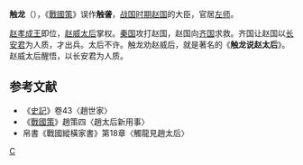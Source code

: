 '''触龙'''（{{bd|？||？||catIdx=C触}}），《[[戰國策|戰國策]]》误作'''触詟'''，[[战国时期|战国时期]][[赵国|赵国]]的大臣，官居[[左师|左师]]。

[[赵孝成王|赵孝成王]]即位，[[赵威后|赵威太后]]掌权。[[秦国|秦国]]攻打赵国，赵国向[[齐国|齐国]]求救。齐国让赵国以[[長安君_(趙國)|长安君]]为人质，才出兵。太后不许。触龙劝赵威后，就是著名的《'''触龙说赵太后'''》。赵威太后醒悟，以长安君为人质。

==参考文献==
*《[[史記|史記]]》卷43〈趙世家〉
*《[[戰國策|戰國策]]》趙策四〈趙太后新用事〉
*帛書《戰國縱橫家書》第18章〈觸龍見趙太后〉

[[Category:赵国官员|C]]